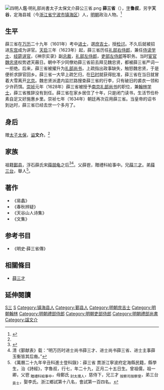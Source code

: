 [[File:四明人鑑·明礼部尚書太子太保文介薛公三省.png|thumb]]
'''薛三省'''（{{bd|1573年|2月25日|1634年|catIdx=X薛}}），[[表字|字]]'''鲁叔'''，另字'''天谷'''，定海县城（今[[浙江省|浙江省]][[宁波市|宁波市]][[镇海区_(宁波市)|镇海区]]）人，[[明朝|明朝]]政治人物。<ref name="薛三省 镇海">{{cite web|url=http://www.nbdaj.gov.cn/dandt/ysrw/mc/200712/t20071226_6231.html |title=薛三省 |publisher=宁波档案网  |date=2008-08-14|accessdate=2010年7月8日 |language= zh}}</ref>

== 生平 ==
薛三省在[[万历|万历]]二十九年（1601年）考中[[进士|进士]]，選[[庶吉士|庶吉士]]，授[[检讨|检讨]]。不久后就被招进[[东宫|东宫]]成为讲官。[[天启_(明朝)|天启]]三年（1623年）起，薛三省历任[[礼部右侍郎|礼部右侍郎]]，兼任[[侍读学士|侍读学士]]、[[经筵讲官|经筵讲官]]，《神宗实录》副[[总裁|总裁]]，[[礼部左侍郎|礼部左侍郎]]，[[吏部左侍郎|吏部左侍郎]]等职务。当时[[宦官|宦官]][[魏忠贤|魏忠贤]]权势遮天蔽日。朝中不少同僚劝薛三省前去拜见魏忠贤，都被薛三省严词一一拒绝。后来，薛三省被擢升为[[礼部尚书|礼部尚书]]，上疏指出政事缺失，触怒魏忠贤，于是便祈求辞官回乡。薛三省一大早上疏乞归，在[[巳时|巳时]]就获得批准，薛三省在当日就冒着大雪离开[[北京|北京]]。魏忠贤派遣内监拦路搜查薛三省的行李，只有破旧的裘衣一领和少许药饵。[[崇祯|崇祯]]元年（1628年）薛三省被授予[[南京礼部尚书|南京礼部尚书]]的职位，兼[[翰林学士|翰林学士]]，薛三省推辞没有到任。薛三省在家乡居住了十年，只是闭门读书，生活节俭朴素自足又好施惠乡里。崇祯七年（1634年）朝廷再次召用薛三省。当皇帝的诏书到达时，薛三省已经去世一个多月了。

== 身后 ==
赠[[太子太保|太子太保]]，[[谥|谥]]'''文介'''。<ref name="薛三省 镇海"/>

== 家族 ==
祖籍[[鄞县|鄞县]]，浮石薛氏宋[[薛朋龟|薛朋龟]]之后<ref>{{cite web|url=http://www.cnbsz.org.cn/szbook/view.aspx?CategoryId=1302&Page_No=1098&maxPage=1118|title=薛|publisher=宁波市志外编|deadurl=yes|archiveurl=https://web.archive.org/web/20160806160333/http://www.cnbsz.org.cn/szbook/view.aspx?CategoryId=1302&Page_No=1098&maxPage=1118|archivedate=2016-08-06}}</ref><ref>清《鄞献表》载：“明万历时进士尚书薛三才、进士尚书薛三省、进士主事薛玉衡皆其后裔。”</ref>。父薛鬯，贈禮科給事中。兄[[薛三才|薛三才]]。弟[[薛三台|薛三台]]，舉人<ref>《萬曆二十九年辛丑科進士登科錄》：薛三省 貫浙江寧波府定海縣民籍，縣學生，治《詩經》，字魯叔，行七，年二十九，正月二十五日生。曾祖儒，祖一卿，父鬯 <sub>贈禮科給事中</sub>，母鄭氏 <sub>封太孺人</sub>，慈侍下，兄三才 <sub>按察司按察使</sub>，弟三台 <sub>貢士</sub>，娶李氏。浙江鄉試第十八名，會試第一百四名。</ref>。

==著作==
* 《易蠡》
* 《春秋辨疑》
* 《天谷山人诗集》
* 《文集》

==参考书目==
{{reflist}}
* 《明史·薛三省傳》

==相關條目==
* [[薛三才|薛三才]]

==延伸閱讀==
{{Wikisource further reading}}

{{萬曆二十九年辛丑科殿試金榜}}

{{Authority control}}

{{DEFAULTSORT:Xue薛}}
[[Category:薛姓|S三]]
[[Category:浮石薛氏|S]]
[[Category:镇海县人|Category:镇海县人]]
[[Category:鄞县人|Category:鄞县人]]
[[Category:明朝庶吉士|Category:明朝庶吉士]]
[[Category:明朝翰林|Category:明朝翰林]]
[[Category:明朝禮部侍郎|Category:明朝禮部侍郎]]
[[Category:明朝吏部侍郎|Category:明朝吏部侍郎]]
[[Category:明朝禮部尚書|Category:明朝禮部尚書]]
[[Category:諡文介|Category:諡文介]]